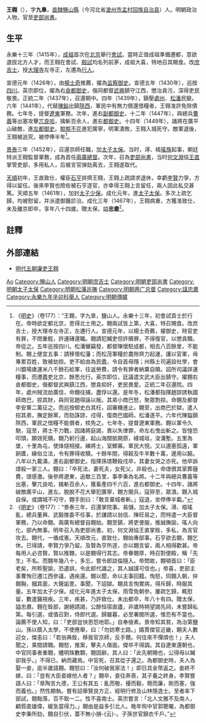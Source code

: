 {{Otheruses|other=名为王翱的其他人物|王敖}}
{{明清人物信息框
| 姓名 = 王翱
| 原名 =
| 圖片名稱= 王翱.png
| 圖片大小 = 200px
| 圖片說明 = 明《[[三才圖會|三才圖會]]》載《吏部尚書王忠肅公像》
| 最高職務 = 太子太保吏部尚書
| 屆數 = 
| 國家 = 大明
| 前任 = 
| 繼任 = 
| 爵位 =
| 籍貫 = [[直隸|直隸]][[鹽山縣|鹽山縣]]
| 族裔 = 漢族
| 旗籍 = 
| 字號 = 字九臯
| 諡號 = 忠肅
| 出生日期 = [[洪武|洪武]]十七年（1384年）
| 出生地點 = [[直隸|直隸]][[鹽山縣|鹽山縣]]
| 逝世日期 = [[成化|成化]]三年（1467年）
| 逝世地點 = [[北京|京師]]
| 墓葬 =
| 配偶 =
| 親屬 =
| 出身 = *永樂十三年乙未科進士出身
| 經歷 = 
| 著作 =
}}

'''王翱'''（{{bd|1384年||1467年||catIdx=Wang王}}），字'''九臯'''，[[直隸|直隸]][[鹽山縣|鹽山縣]]（今河北省[[滄州市|滄州市]][[孟村回族自治县|孟村回族自治县]]）人。明朝政治人物，官至[[吏部尚書|吏部尚書]]。

== 生平 ==
永樂十三年（1415年），[[明成祖|成祖]]首次在[[北京|北京]]舉行[[會試|會試]]。當時正值成祖準備遷都，意欲選拔北方人才，而王翱在會試、[[殿試|殿試]]均名列前茅，成祖大喜，特地召其賜食。改[[庶吉士|庶吉士]]，授[[大理寺|大理寺]]左寺正，左遷為[[行人|行人]]。

宣德元年（1426年），由[[楊士奇|楊士奇]]推薦，擢為[[监察御史|监察御史]]。宣德五年（1430年），巡按[[四川|四川]]。英宗即位，擢為右[[僉都御史|僉都御史]]，偕同都督[[武興|武興]]鎮守江西，懲治貪污，深得吏民敬畏。正統二年（1437年），召還朝中。四年（1439年），鎮壓[[處州|處州]]、[[松潘|松潘]]民變。六年（1441年），代替[[陳鎰|陳鎰]]出鎮[[陝西|陝西]]，軍民中有無力償還借糧者，王翱准許免除債務。七年冬，提督[[遼東|遼東]]軍務。次年，進右[[副都御史|副都御史]]。十二年（1447年），與總兵[[曹义_(明朝将领)|曹義]]等出塞攻擊[[兀良哈|兀良哈]]，擒斬百余人，進右[[都御史|都御史]]。十四年（1449年），諸將在廣平山破敵，進[[左都御史|左都御史]]。[[脫脫不花|脫脫不花]]進犯廣寧，明軍潰敗，王翱入城死守。敵軍退後，王翱被追究，被停俸半年<ref>《[[明史|明史]]》（卷177）：“王翺，字九臯，鹽山人。永樂十三年，初會試貢士於行在。帝時欲定都北京，思得北士用之。翺兩試皆上第，大喜，特召賜食。改庶吉士，授大理寺左寺正，左遷行人。宣德元年，以楊士奇薦，擢御史，時官吏有罪，不問重輕，許運磚還職。翺請犯贓吏但許贖罪，不得復官，以懲貪黷。帝從之。五年巡按四川。松潘蠻竊發，都督陳懷駐成都，相去八百餘里，不能制。翺上便宜五事：請移懷松藩；而松茂軍糧於農隙齊力起運，護以官軍，毋專累百姓，致被劫掠。吏不給由為民蠹，令自首毋隱；州縣土司遍設社學，會川銀場歲運米八千餘石給軍，往返勞費，請令有罪者納粟自贖。詔所司議詳運糧事，而遷蠹吏北京，餘悉允行。英宗即位，廷議遣文武大臣出鎮守。擢翺右僉都御史，偕都督武興鎮江西，懲貪抑奸，吏民畏愛。正統二年召還院。四年，處州賊流劫廣信，命翺往捕，盡俘以還。是年冬，松潘都指揮趙諒誘執國師商巴，掠其財，與同官趙得誣以叛。其弟小商巴怒，聚眾剽掠。命翺及都督李安軍二萬征之。而巡按御史白其枉，詔審機進止。翺至，出商巴於獄，遣人招其弟，撫定餘黨，而劾誅諒，戍得，復商巴國師。松潘遂平。六年代陳鎰鎮陝西，軍民之借糧不能償者，核免之。七年冬，提督遼東軍務。翺以軍令久馳，寇至，將士不力戰，因諸將庭謁，責以失律罪，命左右曳出斬之。皆惶恐叩頭，願效死贖。翺乃躬行邊，起山海關抵開原，繕城垣，浚溝塹。五里為堡，十里為屯，使烽燧相接。練將士，室鰥寡。軍民大悅。又以邊塞孤遠，軍餉匱，緣俗立法，令有罪得收贖。十餘年間，得穀及牛羊數十萬，邊用以饒。八年以九載滿，進右副都御史。指揮孫璟鞭殺戍卒，其妻女哭之亦死。他卒訴璟殺一家三人。翺曰：「卒死法，妻死夫，女死父，非殺也。」命璟償其家葬薶費，璟感激。後參將遼東，追敵三百里，事李秉為名將。十二年與總兵曹義等出塞，擊兀良哈，擒斬百余人，獲畜產四千六百，進右都御史。十四年，諸將破敵廣平山，進左。脫脫不花大舉犯廣寧，翺方閱兵，寇猝至，眾潰。翺入城自保。或謂城不可守，翺手劍曰：「敢言棄城者斬。」寇退，坐停俸半載。”</ref>。

[[景泰_(明)|景泰]]三年（1452年），召還京師任職，加[[太子太保|太子太保]]。当时，潯、梧[[瑤族|瑤族]]起事，朝廷特派王翱監督軍務，成為首任[[兩廣總督|兩廣總督]]。次年，召為[[吏部尚書|吏部尚書]]，当时[[何文淵|何文淵]]協[[王直_(明朝官员)|王直]]掌管吏部，多用私人，后被言官弹劾离去，王翱遂取代。

[[天顺_(明朝)|天順]]初年，王直致仕，權臣[[石亨|石亨]]排擠王翱，王翱上疏請求退休，幸虧[[李贤_(大学士)|李賢]]力爭，方得以留任。後來李賢也險些被石亨逐官，亦幸得王翱上言留任，兩人因此私交甚篤。天順五年（1461年），加封[[太子少保|太子少保]]。成化元年，進[[太子太保|太子太保]]。多次上疏乞歸，均被慰留，并派遣御醫診治。成化三年（1467年），王翱病重，方獲准致仕，未及離京即卒，享年八十四歲。贈太保，謚'''忠肅'''<ref>《[[明史|明史]]》（卷177）：“景泰三年，召還掌院事。易儲，加太子太保。潯、梧瑤亂，總兵董興、武毅推委不任事，於謙請以翁信、陳旺易之，而特遣一大臣督軍務，乃以命翺。兩廣有總督自翺始。翺至鎮，將吏詟服，推誠撫諭，瑤人向化，部內無事。明年召入為吏部尚書。初，何文淵協王直掌銓，多私，為言官攻去。翺代，一循成憲。天順改元，直致仕，翺始專部事。石亨欲去翺，翺乞休。已得請，李賢力爭乃留。及賢為亨所逐，亦以翺言留，兩人相得歡甚。帝每用人必咨賢，賢以推翺，以是翺得行其志。帝眷翺厚，時召對便殿，稱「先生」不名。而翺年幾八十，多忘，嘗令郎談倫隨入。帝問故，翺頓首曰：「臣老矣，所聆聖諭，恐遺誤，令此郎代識之，其人誠謹可信也。」帝喜，吏部主事曹恂已遷江西參議，遇疾還。翺以聞，命以主事回籍。恂怒，伺翺入朝，捽翺胸，摑其面，大聲詬詈。事聞，下詔獄。翺具言恂實病，得斥歸，時服其量。五年加太子少保。成化元年進太子太保，雨雪免朝參。屢疏乞歸，輒慰留，數遣醫視疾。三年，疾甚，乃許致仕。未出都卒，年八十有四。贈太保，謚忠肅。翺在銓部，謝絕請謁，公餘恒宿直廬，非歲時朔望謁先祠，未嘗歸私第。每引選，或值召對，侍郎代選。歸雖暮，必至署閱所選，惟恐有不當也。論薦不使人知，曰：「吏部豈快恩怨地耶。」自奉儉素。景帝知其貧，為治第鹽山。孫以蔭入太學，不使應舉，曰：「勿妨寒士路。」婿賈傑官近畿，翺夫人數迎女，傑恚曰：「若翁典銓，移我官京師，反手爾。何往來不憚煩也！」夫人聞之，乘間請翺。翺怒，推案，擊夫人傷面。傑卒不得調。其自遼東還朝也，中官同事者重翺，贐明珠數顆，翺固辭。其人曰：「此先朝賜也，公得毋以贓卻我乎。」不得已，納而藏焉。中官死，召其從子還之。為都御史時，夫人為娶一妾，逾半歲語翺。翺怒曰：「汝何破我家法！」即日具金幣返之。妾終不嫁，曰：「豈有大臣妾嫁他人者？」翺卒，妾往奔喪，其子養之終身。李賢嘗語人曰：「臯陶言九德，王公有其五：亂而敬，擾而毅，簡而廉，剛而塞，強而義也。」然性頗執。嘗有詔舉賢良方正、經明行修及山林隱逸士。至者率下部試，翺黜落，百不取一二。性不喜南士。英宗嘗言：「北人文雅不及南人，顧質直雄偉，緩急當得力。」翺由是益多引北人。晚年徇中官郭聰囑，為都御史李秉所劾，翺自引伏，蓋不無小損-{云}-。子孫世官錦衣千戶。”</ref>。

== 註釋 ==
{{reflist}}

== 外部連結 ==
* [http://www.hyjj.gov.cn/news/newshtml/dssl/20031022230146.htm 明代五朝廉吏王翱] {{Wayback|url=http://www.hyjj.gov.cn/news/newshtml/dssl/20031022230146.htm |date=20041215074458 }}

{{start box}}
{{s-off}}
{{succession box|[[何文淵|何文淵]]|[[李秉|李秉]]|[[明朝吏部尚書|明朝吏部尚書]]|1453年－1467年}}
{{end box}}
{{永樂十年壬辰科會試副榜}}
{{永樂十三年乙未科殿試金榜}}
{{Authority control}}
{{DEFAULTSORT:Wang王}}
[[Category:王姓|Ao]]
[[Category:鹽山人|Category:鹽山人]]
[[Category:明朝庶吉士|Category:明朝庶吉士]]
[[Category:明朝吏部尚書|Category:明朝吏部尚書]]
[[Category:明朝太子太保|Category:明朝太子太保]]
[[Category:明朝松藩巡撫|Category:明朝松藩巡撫]]
[[Category:明朝两广总督|Category:明朝两广总督]]
[[Category:諡忠肅|Category:諡忠肅]]
[[Category:永樂九年辛卯科舉人|Category:永樂九年辛卯科舉人]]
[[Category:明朝傳臚|Category:明朝傳臚]]